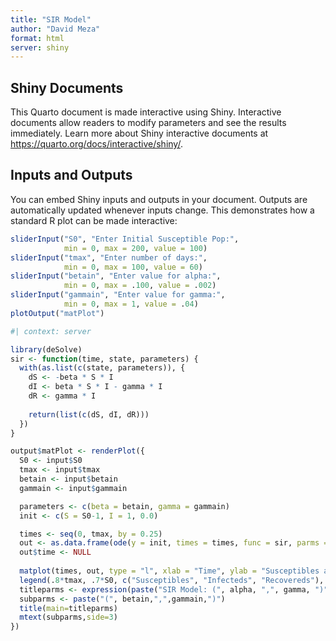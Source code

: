 ```yaml
---
title: "SIR Model"
author: "David Meza"
format: html
server: shiny
---
```


## Shiny Documents

This Quarto document is made interactive using Shiny. Interactive documents allow readers to modify parameters and see the results immediately. Learn more about Shiny interactive documents at <https://quarto.org/docs/interactive/shiny/>.

## Inputs and Outputs

You can embed Shiny inputs and outputs in your document. Outputs are automatically updated whenever inputs change. This demonstrates how a standard R plot can be made interactive:

```r
sliderInput("S0", "Enter Initial Susceptible Pop:", 
            min = 0, max = 200, value = 100)
sliderInput("tmax", "Enter number of days:", 
            min = 0, max = 100, value = 60)
sliderInput("betain", "Enter value for alpha:", 
            min = 0, max = .100, value = .002)
sliderInput("gammain", "Enter value for gamma:", 
            min = 0, max = 1, value = .04)
plotOutput("matPlot")
```

```r
#| context: server

library(deSolve)
sir <- function(time, state, parameters) {
  with(as.list(c(state, parameters)), {
    dS <- -beta * S * I
    dI <- beta * S * I - gamma * I
    dR <- gamma * I
    
    return(list(c(dS, dI, dR)))
  })
}

output$matPlot <- renderPlot({
  S0 <- input$S0
  tmax <- input$tmax
  betain <- input$betain
  gammain <- input$gammain

  parameters <- c(beta = betain, gamma = gammain)
  init <- c(S = S0-1, I = 1, 0.0)

  times <- seq(0, tmax, by = 0.25)
  out <- as.data.frame(ode(y = init, times = times, func = sir, parms = parameters))
  out$time <- NULL
  
  matplot(times, out, type = "l", xlab = "Time", ylab = "Susceptibles and Recovereds",  lwd = 1, lty = 1, bty = "l", col = c(4,3,2))
  legend(.8*tmax, .7*S0, c("Susceptibles", "Infecteds", "Recovereds"), pch = 1, col = c(4,3,2))
  titleparms <- expression(paste("SIR Model: (", alpha, ",", gamma, ")"))
  subparms <- paste("(", betain,",",gammain,")")
  title(main=titleparms)
  mtext(subparms,side=3)
})
```
